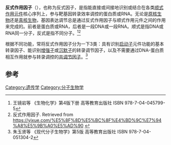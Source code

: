 {{noteTA
|1=zh-hans:反式;zh-tw:異側
}}
'''反式作用因子'''（{{lang-en|Trans-acting factor}}），也称为反式因子，是指能直接或间接地识别或结合在各类[[顺式作用元件|顺式作用元件]]核心序列上，参与靶基因转录效率调控的蛋白质或RNA。无论是[[原核生物|原核生物]]还是[[真核生物|真核生物]]，基因表达调节总是通过反式作用因子与顺式作用元件之间的作用来完成的。前者是蛋白质或RNA，后者是一段DNA或一段RNA。顺式是指DNA或RNA同一分子，反式是指不同分子。<ref>王镜岩等 《生物化学》第4版下册 高等教育出版社 ISBN 978-7-04-045799-5</ref><ref>反式作用因子. Retrieved from https://yixue.com/%E5%8F%8D%E5%BC%8F%E4%BD%9C%E7%94%A8%E5%9B%A0%E5%AD%90 {{Wayback|url=https://yixue.com/%E5%8F%8D%E5%BC%8F%E4%BD%9C%E7%94%A8%E5%9B%A0%E5%AD%90 |date=20210727032808 }}</ref>

根据不同功能，常将反式作用因子分为一下3类：具有识别[[启动子|启动子]]元件功能的基本转录因子、能识别[[增强子|增强子]]或[[沉默子|沉默子]]的转录调节因子，以及不需要通过DNA-蛋白质相互作用就参与转录调控的[[共调节因子|共调节因子]]。<ref>朱玉贤等 《现代分子生物学》第5版 高等教育出版社 ISBN 978-7-04-051304-2</ref>

==参考==
<references/>

[[Category:遗传学|Category:遗传学]]
[[Category:分子生物学|Category:分子生物学]]